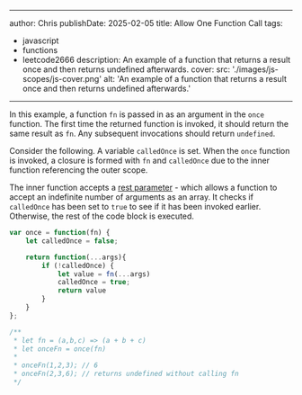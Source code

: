 
---
author: Chris
publishDate: 2025-02-05
title: Allow One Function Call
tags:
  - javascript
  - functions
  - leetcode2666
description:
  An example of a function that returns a result once and then returns undefined afterwards.
cover:
  src: './images/js-scopes/js-cover.png'
  alt: 'An example of a function that returns a result once and then returns undefined afterwards.'
---

In this example, a function `fn` is passed in as an argument in the `once` function. The first time the returned function is invoked, it should return the same result as `fn`. Any subsequent invocations should return `undefined`.

Consider the following. A variable `calledOnce` is set. When the `once` function is invoked, a closure is formed with `fn` and `calledOnce` due to the inner function referencing the outer scope.

The inner function accepts a [rest parameter](https://developer.mozilla.org/en-US/docs/Web/JavaScript/Reference/Functions/rest_parameters) - which allows a function to accept an indefinite number of arguments as an array. It checks if `calledOnce` has been set to `true` to see if it has been invoked earlier. Otherwise, the rest of the code block is executed.  


```js
var once = function(fn) {
    let calledOnce = false;

    return function(...args){
        if (!calledOnce) {
            let value = fn(...args)
            calledOnce = true;
            return value
        }
    }
};

/**
 * let fn = (a,b,c) => (a + b + c)
 * let onceFn = once(fn)
 *
 * onceFn(1,2,3); // 6
 * onceFn(2,3,6); // returns undefined without calling fn
 */
 

```
